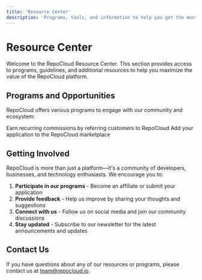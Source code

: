 ```yaml
---
title: 'Resource Center'
description: 'Programs, tools, and information to help you get the most from RepoCloud'
---
```


# Resource Center

Welcome to the RepoCloud Resource Center. This section provides access to programs, guidelines, and additional resources to help you maximize the value of the RepoCloud platform.

## Programs and Opportunities

RepoCloud offers various programs to engage with our community and ecosystem:

<CardGroup cols={2}>
  <Card title="Affiliate Program" icon="handshake" href="/resources/affiliate-program">
    Earn recurring commissions by referring customers to RepoCloud
  </Card>
  <Card title="Submit Your App" icon="cloud" href="/resources/submit-app">
    Add your application to the RepoCloud marketplace
  </Card>
</CardGroup>

## Getting Involved

RepoCloud is more than just a platform—it's a community of developers, businesses, and technology enthusiasts. We encourage you to:

1. **Participate in our programs** - Become an affiliate or submit your application
2. **Provide feedback** - Help us improve by sharing your thoughts and suggestions
3. **Connect with us** - Follow us on social media and join our community discussions
4. **Stay updated** - Subscribe to our newsletter for the latest announcements and updates

## Contact Us

If you have questions about any of our resources or programs, please contact us at [team@repocloud.io](mailto:team@repocloud.io). 